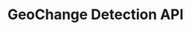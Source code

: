 ---
title: "GeoChange Detection API"
publishedAt: "2025-04-25"
summary: "Built a FastAPI service to retrieve satellite imagery from Google Earth Engine for geospatial change detection, with Docker-based deployment, async processing, and support for cloud masking and future analysis."
images:
  - "/images/projects/project-01/geochange-cover1.png"
  - "/images/projects/project-01/geochange-cover2.png"
team:
  - name: "Nathaniel Wetzel"
    role: "Software Engineer"
    linkedIn: "https://www.linkedin.com/in/nnwetzel"
link: "https://github.com/nnwetzel/geochange-detection-api"
---